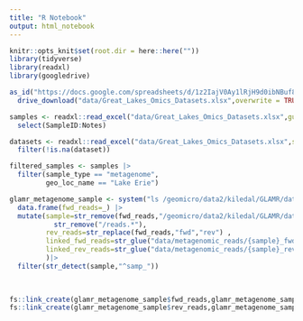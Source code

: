 ```yaml
---
title: "R Notebook"
output: html_notebook
---
```


```r
knitr::opts_knit$set(root.dir = here::here(""))
library(tidyverse)
library(readxl)
library(googledrive)
```
```r
as_id("https://docs.google.com/spreadsheets/d/1z2IajV0Ay1lRjH9d0ibNBuf8PY0IbtEz/edit#gid=349037648") %>% 
  drive_download("data/Great_Lakes_Omics_Datasets.xlsx",overwrite = TRUE)

samples <- readxl::read_excel("data/Great_Lakes_Omics_Datasets.xlsx",guess_max = 3000,sheet = "samples") %>%
  select(SampleID:Notes)

datasets <- readxl::read_excel("data/Great_Lakes_Omics_Datasets.xlsx",sheet = "studiesdatasets",range = "A1:R1000") %>% 
  filter(!is.na(dataset))
```
```r
filtered_samples <- samples |>
  filter(sample_type == "metagenome", 
         geo_loc_name == "Lake Erie")
```


```r
glamr_metagenome_sample <- system("ls /geomicro/data2/kiledal/GLAMR/data/omics/metagenomes/*/reads/decon_fwd_reads_fastp.fastq.gz", intern=TRUE) |> 
  data.frame(fwd_reads=_) |>
  mutate(sample=str_remove(fwd_reads,"/geomicro/data2/kiledal/GLAMR/data/omics/metagenomes/") |> 
           str_remove("/reads.*"),
         rev_reads=str_replace(fwd_reads,"fwd","rev") ,
         linked_fwd_reads=str_glue("data/metagenomic_reads/{sample}_fwd.fastq.gz"),
         linked_rev_reads=str_glue("data/metagenomic_reads/{sample}_rev.fastq.gz") 
         )|>
  filter(str_detect(sample,"^samp_"))
  
  
```

```r
fs::link_create(glamr_metagenome_sample$fwd_reads,glamr_metagenome_sample$linked_fwd_reads)
fs::link_create(glamr_metagenome_sample$rev_reads,glamr_metagenome_sample$linked_rev_reads)



```







